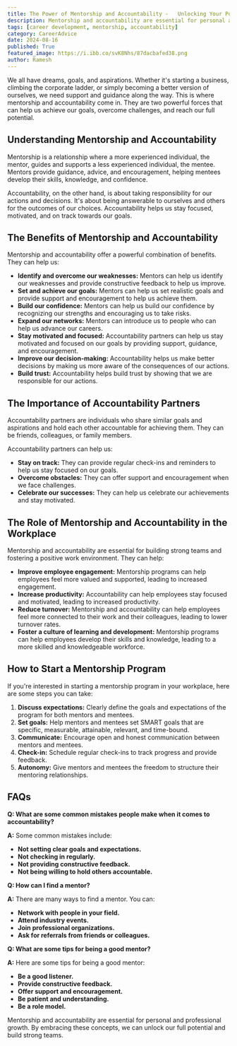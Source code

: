 ```yaml
---
title: The Power of Mentorship and Accountability -   Unlocking Your Potential and Building Strong Teams
description: Mentorship and accountability are essential for personal and professional growth. This blog post explores the benefits of mentorship and accountability, how to build strong teams, and how to start a mentorship program.
tags: [career development, mentorship, accountability]
category: CareerAdvice
date: 2024-08-16
published: True
featured_image: https://i.ibb.co/svK8Nhs/87dacbafed38.png
author: Ramesh
---
```



We all have dreams, goals, and aspirations. Whether it's starting a business, climbing the corporate ladder, or simply becoming a better version of ourselves, we need support and guidance along the way. This is where mentorship and accountability come in. They are two powerful forces that can help us achieve our goals, overcome challenges, and reach our full potential.

## Understanding Mentorship and Accountability

Mentorship is a relationship where a more experienced individual, the mentor, guides and supports a less experienced individual, the mentee. Mentors provide guidance, advice, and encouragement, helping mentees develop their skills, knowledge, and confidence.

Accountability, on the other hand, is about taking responsibility for our actions and decisions. It's about being answerable to ourselves and others for the outcomes of our choices. Accountability helps us stay focused, motivated, and on track towards our goals.

## The Benefits of Mentorship and Accountability

Mentorship and accountability offer a powerful combination of benefits. They can help us:

* **Identify and overcome our weaknesses:** Mentors can help us identify our weaknesses and provide constructive feedback to help us improve.
* **Set and achieve our goals:** Mentors can help us set realistic goals and provide support and encouragement to help us achieve them.
* **Build our confidence:** Mentors can help us build our confidence by recognizing our strengths and encouraging us to take risks.
* **Expand our networks:** Mentors can introduce us to people who can help us advance our careers.
* **Stay motivated and focused:** Accountability partners can help us stay motivated and focused on our goals by providing support, guidance, and encouragement.
* **Improve our decision-making:** Accountability helps us make better decisions by making us more aware of the consequences of our actions.
* **Build trust:** Accountability helps build trust by showing that we are responsible for our actions.

## The Importance of Accountability Partners

Accountability partners are individuals who share similar goals and aspirations and hold each other accountable for achieving them. They can be friends, colleagues, or family members.

Accountability partners can help us:

* **Stay on track:** They can provide regular check-ins and reminders to help us stay focused on our goals.
* **Overcome obstacles:** They can offer support and encouragement when we face challenges.
* **Celebrate our successes:** They can help us celebrate our achievements and stay motivated.

## The Role of Mentorship and Accountability in the Workplace

Mentorship and accountability are essential for building strong teams and fostering a positive work environment. They can help:

* **Improve employee engagement:** Mentorship programs can help employees feel more valued and supported, leading to increased engagement.
* **Increase productivity:** Accountability can help employees stay focused and motivated, leading to increased productivity.
* **Reduce turnover:** Mentorship and accountability can help employees feel more connected to their work and their colleagues, leading to lower turnover rates.
* **Foster a culture of learning and development:** Mentorship programs can help employees develop their skills and knowledge, leading to a more skilled and knowledgeable workforce.

## How to Start a Mentorship Program

If you're interested in starting a mentorship program in your workplace, here are some steps you can take:

1. **Discuss expectations:** Clearly define the goals and expectations of the program for both mentors and mentees.
2. **Set goals:** Help mentors and mentees set SMART goals that are specific, measurable, attainable, relevant, and time-bound.
3. **Communicate:** Encourage open and honest communication between mentors and mentees.
4. **Check-in:** Schedule regular check-ins to track progress and provide feedback.
5. **Autonomy:** Give mentors and mentees the freedom to structure their mentoring relationships.

## FAQs

**Q: What are some common mistakes people make when it comes to accountability?**

**A:** Some common mistakes include:

* **Not setting clear goals and expectations.**
* **Not checking in regularly.**
* **Not providing constructive feedback.**
* **Not being willing to hold others accountable.**

**Q: How can I find a mentor?**

**A:** There are many ways to find a mentor. You can:

* **Network with people in your field.**
* **Attend industry events.**
* **Join professional organizations.**
* **Ask for referrals from friends or colleagues.**

**Q: What are some tips for being a good mentor?**

**A:** Here are some tips for being a good mentor:

* **Be a good listener.**
* **Provide constructive feedback.**
* **Offer support and encouragement.**
* **Be patient and understanding.**
* **Be a role model.**

Mentorship and accountability are essential for personal and professional growth. By embracing these concepts, we can unlock our full potential and build strong teams.

